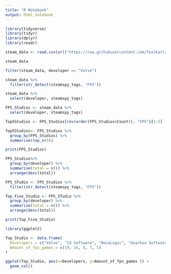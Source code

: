 ---
title: "R Notebook"
output: html_notebook
---

```{r}
library(tidyverse)
library(tidyr)
library(dplyr)
library(readr)
```

```{r}
steam_data <- read.csv(url("https://raw.githubusercontent.com/TealKatt/Data-Science-Project/main/data/steam.csv?token=AU22RCLW7XP76J7ZLNMKGU3BWFK7O"))

steam_data
```
```{r}
filter(steam_data, developer == "Valve")
```

```{r}
steam_data %>%
  filter(str_detect(steamspy_tags, "FPS")) 
```
```{r}
steam_data %>%
  select(developer, steamspy_tags)
```
```{r}
FPS_Studios <- steam_data %>%
  select(developer, steamspy_tags)
```

```{r}
Top5Studios <- FPS_Studios[rev(order(FPS_Studios$Count)), "FPS"][1:5]
```

```{r}
Top5Studios<- FPS_Studios %>%
  group_by(FPS_Studios) %>%
  summarise(top_n(5))
```
```{r}
print(FPS_Studios)
```


```{r}
FPS_Studios%>%
  group_by(developer) %>%
  summarise(total = n()) %>%
  arrange(desc(total))
```

```{r}
FPS_STudio <- FPS_Studios %>%
  filter(str_detect(steamspy_tags, "FPS"))
```

```{r}
Top_Five_Studio <- FPS_STudio %>%
  group_by(developer) %>%
  summarise(total = n()) %>%
  arrange(desc(total)) 
```
```{r}
print(Top_Five_Studio)
```

```{r}
library(ggplot2)
```

```{r}
Top_Studio <- data.frame(
  Developers = c("Valve", "Id Software", "NovaLogic", "Gearbox Software", "Epic Games Inc."),
  Amount_of_fps_games = c(19, 16, 8, 7, 5)
)
```

```{r}
ggplot(Top_Studio, aes(x=Developers, y=Amount_of_fps_games )) +
  geom_col()
```
